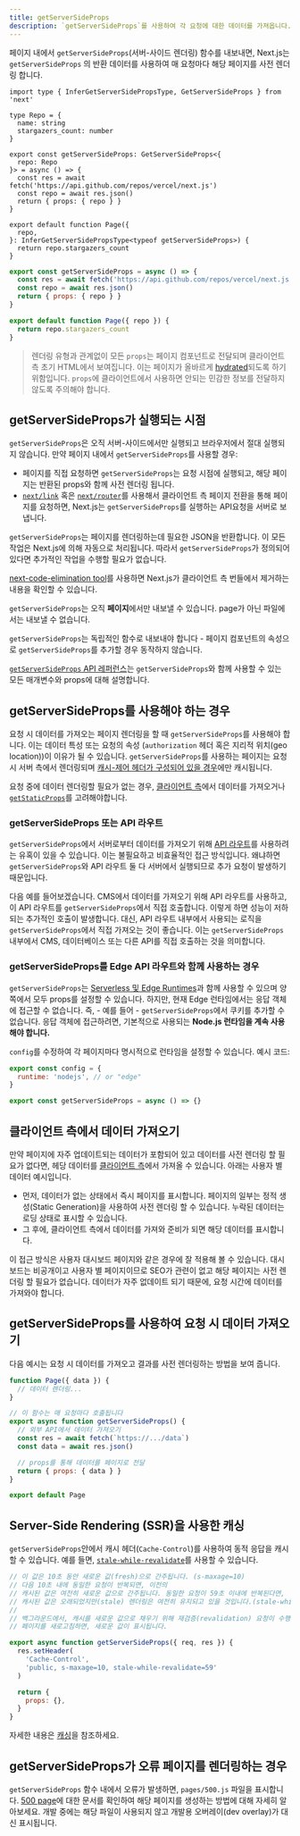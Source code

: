 ```yaml
---
title: getServerSideProps
description: `getServerSideProps`를 사용하여 각 요청에 대한 데이터를 가져옵니다.
---
```


페이지 내에서 `getServerSideProps`(서버-사이드 렌더링) 함수를 내보내면, Next.js는 `getServerSideProps` 의 반환 데이터를 사용하여 매 요청마다 해당 페이지를 사전 렌더링 합니다.

```tsx filename="pages/index.tsx" switcher
import type { InferGetServerSidePropsType, GetServerSideProps } from 'next'

type Repo = {
  name: string
  stargazers_count: number
}

export const getServerSideProps: GetServerSideProps<{
  repo: Repo
}> = async () => {
  const res = await fetch('https://api.github.com/repos/vercel/next.js')
  const repo = await res.json()
  return { props: { repo } }
}

export default function Page({
  repo,
}: InferGetServerSidePropsType<typeof getServerSideProps>) {
  return repo.stargazers_count
}
```

```jsx filename="pages/index.js" switcher
export const getServerSideProps = async () => {
  const res = await fetch('https://api.github.com/repos/vercel/next.js')
  const repo = await res.json()
  return { props: { repo } }
}

export default function Page({ repo }) {
  return repo.stargazers_count
}
```

> 렌더링 유형과 관계없이 모든 `props`는 페이지 컴포넌트로 전달되며 클라이언트 측 초기 HTML에서 보여집니다. 이는 페이지가 올바르게 [hydrated](https://react.dev/reference/react-dom/hydrate)되도록 하기 위함입니다. `props`에 클라이언트에서 사용하면 안되는 민감한 정보를 전달하지 않도록 주의해야 합니다.

## getServerSideProps가 실행되는 시점

`getServerSideProps`은 오직 서버-사이드에서만 실행되고 브라우저에서 절대 실행되지 않습니다. 만약 페이지 내에서 `getServerSideProps`를 사용할 경우:

- 페이지를 직접 요청하면 `getServerSideProps`는 요청 시점에 실행되고, 해당 페이지는 반환된 props와 함께 사전 렌더링 됩니다.
- [`next/link`](/docs/pages/api-reference/components/link) 혹은 [`next/router`](/docs/pages/api-reference/functions/use-router)를 사용해서 클라이언트 측 페이지 전환을 통해 페이지를 요청하면, Next.js는 `getServerSideProps`를 실행하는 API요청을 서버로 보냅니다.

`getServerSideProps`는 페이지를 렌더링하는데 필요한 JSON을 반환합니다. 이 모든 작업은 Next.js에 의해 자동으로 처리됩니다. 따라서 `getServerSideProps`가 정의되어 있다면 추가적인 작업을 수행할 필요가 없습니다.

[next-code-elimination tool](https://next-code-elimination.vercel.app/)를 사용하면 Next.js가 클라이언트 측 번들에서 제거하는 내용을 확인할 수 있습니다.

`getServerSideProps`는 오직 **페이지**에서만 내보낼 수 있습니다. page가 아닌 파일에서는 내보낼 수 없습니다.

`getServerSideProps`는 독립적인 함수로 내보내야 합니다 - 페이지 컴포넌트의 속성으로 `getServerSideProps`를 추가할 경우 동작하지 않습니다.

[`getServerSideProps` API 레퍼런스](/docs/pages/api-reference/functions/get-server-side-props)는 `getServerSideProps`와 함께 사용할 수 있는 모든 매개변수와 props에 대해 설명합니다.

## getServerSideProps를 사용해야 하는 경우

요청 시 데이터를 가져오는 페이지 렌더링을 할 때 `getServerSideProps`를 사용해야 합니다. 이는 데이터 특성 또는 요청의 속성 (`authorization` 헤더 혹은 지리적 위치(geo location))이 이유가 될 수 있습니다. `getServerSideProps`를 사용하는 페이지는 요청시 서버 측에서 렌더링되며 [캐시-제어 헤더가 구성되어 있을 경우](/docs/pages/building-your-application/deploying/production-checklist#caching)에만 캐시됩니다.

요청 중에 데이터 렌더링할 필요가 없는 경우, [클라이언트 측](#fetching-data-on-the-client-side)에서 데이터를 가져오거나 [`getStaticProps`](/docs/pages/building-your-application/data-fetching/get-static-props)를 고려해야합니다.

### getServerSideProps 또는 API 라우트

`getServerSideProps`에서 서버로부터 데이터를 가져오기 위해 [API 라우트](/docs/pages/building-your-application/routing/api-routes)를 사용하려는 유혹이 있을 수 있습니다. 이는 불필요하고 비효율적인 접근 방식입니다. 왜냐하면 `getServerSideProps`와 API 라우트 둘 다 서버에서 실행되므로 추가 요청이 발생하기 때문입니다.

다음 예를 들어보겠습니다. CMS에서 데이터를 가져오기 위해 API 라우트를 사용하고, 이 API 라우트를 `getServerSideProps`에서 직접 호출합니다. 이렇게 하면 성능이 저하되는 추가적인 호출이 발생합니다. 대신, API 라우트 내부에서 사용되는 로직을 `getServerSideProps`에서 직접 가져오는 것이 좋습니다. 이는 `getServerSideProps` 내부에서 CMS, 데이터베이스 또는 다른 API를 직접 호출하는 것을 의미합니다.

### getServerSideProps를 Edge API 라우트와 함께 사용하는 경우

`getServerSideProps`는 [Serverless 및 Edge Runtimes](/docs/pages/building-your-application/rendering/edge-and-nodejs-runtimes)과 함께 사용할 수 있으며 양쪽에서 모두 props를 설정할 수 있습니다. 하지만, 현재 Edge 런타임에서는 응답 객체에 접근할 수 없습니다. 즉, - 예를 들어 - `getServerSideProps`에서 쿠키를 추가할 수 없습니다. 응답 객체에 접근하려면, 기본적으로 사용되는 **Node.js 런타임을 계속 사용해야 합니다.**

`config`를 수정하여 각 페이지마다 명시적으로 런타임을 설정할 수 있습니다. 예시 코드:

```jsx filename="pages/index.js"
export const config = {
  runtime: 'nodejs', // or "edge"
}

export const getServerSideProps = async () => {}
```

## 클라이언트 측에서 데이터 가져오기

만약 페이지에 자주 업데이트되는 데이터가 포함되어 있고 데이터를 사전 렌더링 할 필요가 없다면, 헤당 데이터를 [클라이언트 측](/docs/pages/building-your-application/data-fetching/client-side)에서 가져올 수 있습니다. 아래는 사용자 별 데이터 예시입니다.

- 먼저, 데이터가 없는 상태에서 즉시 페이지를 표시합니다. 페이지의 일부는 정적 생성(Static Generation)을 사용하여 사전 렌더링 할 수 있습니다. 누락된 데이터는 로딩 상태로 표시할 수 있습니다.
- 그 후에, 클라이언트 측에서 데이터를 가져와 준비가 되면 해당 데이터를 표시합니다.

이 접근 방식은 사용자 대시보드 페이지와 같은 경우에 잘 적용해 볼 수 있습니다. 대시보드는 비공개이고 사용자 별 페이지이므로 SEO가 관련이 없고 해당 페이지는 사전 렌더링 할 필요가 없습니다. 데이터가 자주 없데이트 되기 때문에, 요청 시간에 데이터를 가져와야 합니다.

## getServerSideProps를 사용하여 요청 시 데이터 가져오기

다음 예시는 요청 시 데이터를 가져오고 결과를 사전 렌더링하는 방법을 보여 줍니다.

```jsx
function Page({ data }) {
  // 데이터 렌더링...
}

// 이 함수는 매 요청마다 호출됩니다
export async function getServerSideProps() {
  // 외부 API에서 데이터 가져오기
  const res = await fetch(`https://.../data`)
  const data = await res.json()

  // props를 통해 데이터를 페이지로 전달
  return { props: { data } }
}

export default Page
```

## Server-Side Rendering (SSR)을 사용한 캐싱

`getServerSideProps`안에서 캐시 헤더(`Cache-Control`)를 사용하여 동적 응답을 캐시할 수 있습니다. 예를 들면, [`stale-while-revalidate`](https://web.dev/stale-while-revalidate/)를 사용할 수 있습니다.

```jsx
// 이 값은 10초 동안 새로운 값(fresh)으로 간주됩니다. (s-maxage=10)
// 다음 10초 내에 동일한 요청이 반복되면, 이전의
// 캐시된 값은 여전히 새로운 값으로 간주됩니다. 동일한 요청이 59초 이내에 반복된다면,
// 캐시된 값은 오래되었지만(stale) 렌더링은 여전히 유지되고 있을 것입니다.(stale-while-revalidate=59).
//
// 백그라운드에서, 캐시를 새로운 값으로 채우기 위해 재검증(revalidation) 요청이 수행됩니다.
// 페이지를 새로고침하면, 새로운 값이 표시됩니다.

export async function getServerSideProps({ req, res }) {
  res.setHeader(
    'Cache-Control',
    'public, s-maxage=10, stale-while-revalidate=59'
  )

  return {
    props: {},
  }
}
```

자세한 내용은 [캐싱](/docs/pages/building-your-application/deploying/production-checklist#caching)을 참조하세요.

## getServerSideProps가 오류 페이지를 렌더링하는 경우

`getServerSideProps` 함수 내에서 오류가 발생하면, `pages/500.js` 파일을 표시합니다. [500 page](/docs/pages/building-your-application/routing/custom-error#500-page)에 대한 문서를 확인하여 해당 페이지를 생성하는 방법에 대해 자세히 알아보세요.
개발 중에는 해당 파일이 사용되지 않고 개발용 오버레이(dev overlay)가 대신 표시됩니다.

